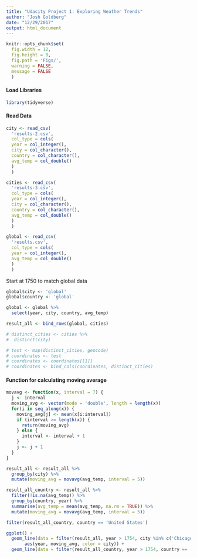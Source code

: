 ```yaml
---
title: "Udacity Project 1: Exploring Weather Trends"
author: "Josh Goldberg"
date: "12/29/2017"
output: html_document
---
```


```r
knitr::opts_chunk$set(
  fig.width = 12,
  fig.height = 8,
  fig.path = 'Figs/',
  warning = FALSE,
  message = FALSE
  )
```

#### Load Libraries
```r
library(tidyverse)
```

#### Read Data
```r
city <- read_csv(
  'results-2.csv',
  col_type = cols(
  year = col_integer(),
  city = col_character(),
  country = col_character(),
  avg_temp = col_double()
  )
  )

cities <- read_csv(
  'results-3.csv',
  col_type = cols(
  year = col_integer(),
  city = col_character(),
  country = col_character(),
  avg_temp = col_double()
  )
  )

global <- read_csv(
  'results.csv',
  col_type = cols(
  year = col_integer(),
  avg_temp = col_double()
  )
  )
```

Start at 1750 to match global data
```r
global$city <- 'global'
global$country <- 'global'

global <- global %>% 
  select(year, city, country, avg_temp)

result_all <- bind_rows(global, cities)

# distinct_cities <- cities %>% 
#  distinct(city)

# test <- map(distinct_cities, geocode)
# coordinates <- test
# coordinates <- coordinates[[1]]
# coordinates <- bind_cols(coordinates, distinct_cities)
```

#### Function for calculating moving average
```r
movavg <- function(x, interval = 7) {
  j <- interval
  moving_avg <- vector(mode = 'double', length = length(x))
  for(i in seq_along(x)) {
    moving_avg[j] <- mean(x[i:interval])
    if (interval >= length(x)) {
      return(moving_avg)
    } else {
      interval <- interval + 1
    }
    j <- j + 1
  }
}
```

```r
result_all <- result_all %>% 
  group_by(city) %>% 
  mutate(moving_avg = movavg(avg_temp, interval = 5))

result_all_country <- result_all %>%
  filter(!is.na(avg_temp)) %>% 
  group_by(country, year) %>% 
  summarise(avg_temp = mean(avg_temp, na.rm = TRUE)) %>% 
  mutate(moving_avg = movavg(avg_temp, interval = 5))

filter(result_all_country, country == 'United States')
```

```r
ggplot() +
  geom_line(data = filter(result_all, year > 1754, city %in% c('Chicago', 'global')), 
       aes(year, moving_avg, color = city)) +
  geom_line(data = filter(result_all_country, year > 1754, country == 'United States'), aes(year, moving_avg))
```



















